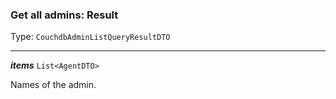 


### Get all admins: Result

Type: `CouchdbAdminListQueryResultDTO`

---

***items*** `List<AgentDTO>`

Names of the admin.


